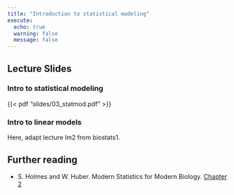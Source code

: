 ```yaml
---
title: "Introduction to statistical modeling"
execute:
  echo: true
  warning: false
  message: false
---
```


## Lecture Slides

### Intro to statistical modeling

{{< pdf "slides/03_statmod.pdf" >}}

### Intro to linear models

Here, adapt lecture lm2 from biostats1.

## Further reading

-   S. Holmes and W. Huber. Modern Statistics for Modern Biology. [Chapter 2](https://www.huber.embl.de/msmb/02-chap.html)


